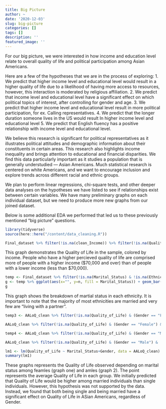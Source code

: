 ```yaml
---
title: Big Picture
author: ~
date: '2020-12-03'
slug: big-picture
categories: []
tags: []
description: ''
featured_image: ''
---
```

For our big picture, we were interested in how income and education level relate to overall quality of life and political participation among Asian Americans. 

Here are a few of the hypotheses that we are in the process of exploring: 
1. We predict that higher income level and educational level would result in a higher quality of life due to a likelihood of having more access to resources, however, this interaction is moderated by religious affiliation. 
2. We predict that income level and educational level have a significant effect on which political topics of interest, after controlling for gender and age. 
3. We predict that higher income level and educational level result in more political participation, for ex. Calling representatives. 
4. We predict that the longer duration someone lives in the US would result In higher income level and educational level 
5. We predict that English fluency has a positive relationship with income level and educational level. 

We believe this research is significant for political representatives as it illustrates political attitudes and demographic information about their constituents in certain areas. This research also highlights income inequality and brings attention to educational and financial disparities. We find this data particularly important as it studies a population that is generally understudied — Asian Americans. Much statistical research is centered on white Americans, and we want to encourage inclusion and explore trends across different racial and ethnic groups. 

We plan to perform linear regressions, chi-square tests, and other deeper data analyses on the hypotheses we have listed to see if relationships exist between certain variables. We have many preliminary graphs on each individual dataset, but we need to produce more new graphs from our joined dataset. 

Below is some additional EDA we performed that led us to these previously mentioned "big picture" questions. 

```r
library(tidyverse)
source(here::here("/content/data_cleaning.R"))
```

```r
Final_dataset %>% filter(!is.na(clean_Income)) %>% filter(!is.na(Quality_of_Life)) %>% ggplot(aes(x = Quality_of_Life, fill = clean_Income )) + geom_bar()
```
This graph demonstrates the Quality of Life in the sample, colored by income. People who have a higher percieved quality of life are comprised more of people with a higher income ($70,000 and over) than of people with a lower income (less than $70,000). 

```r
temp <- Final_dataset %>% filter(!is.na(Marital_Status) & !is.na(Ethnicity)) %>% count(Ethnicity, Marital_Status)
g <- temp %>% ggplot(aes(x="", y=n, fill = Marital_Status)) + geom_bar(stat = "identity") + coord_polar("y", start=0) + facet_wrap(~Ethnicity) + ggtitle("Marital status vs Ethnicity (Proportion)")
g

```
This graph shows the breakdown of martial status in each ethnicity. It is important to note that the majority of most ethnicities are married and very few are "living with a partner". 

```r
temp3 <- AALoQ_clean %>% filter(!is.na(Quality_of_Life) & (Gender == "Female") & !is.na(Marital_Status)) %>% count(Marital_Status, Quality_of_Life) %>% group_by(Marital_Status) %>% summarise(prop = (sum(Quality_of_Life*n))/sum(n)) %>% ungroup()

AALoQ_clean %>% filter(!is.na(Quality_of_Life) & (Gender == "Female") & !is.na(Marital_Status)) %>% ggplot(aes(x=Marital_Status)) + geom_violin(aes(y=Quality_of_Life), position="dodge", alpha=0.5, outlier.colour="transparent") + ggtitle("Graph 1: Average Quality of Life vs Marital Status (Female)") + geom_point(data = temp3, aes(y = prop))

```
```r
temp4 <- AALoQ_clean %>% filter(!is.na(Quality_of_Life) & (Gender == "Male") & !is.na(Marital_Status)) %>% count(Marital_Status, Quality_of_Life) %>% group_by(Marital_Status) %>% summarise(prop = (sum(Quality_of_Life*n))/sum(n)) %>% ungroup()

AALoQ_clean %>% filter(!is.na(Quality_of_Life) & (Gender == "Male") & !is.na(Marital_Status)) %>% ggplot(aes(x=Marital_Status)) + geom_violin(aes(y=Quality_of_Life), position="dodge", alpha=0.5, outlier.colour="transparent") + ggtitle("Graph 2: Average Quality of Life vs Marital Status (Male)") + geom_point(data = temp4, aes(y = prop))

```

```r
lm1 <- lm(Quality_of_Life ~ Marital_Status+Gender, data = AALoQ_clean)
summary(lm1)
```

These graphs represents the Quality of Life observed depending on marital status among feamles (graph one) and amles (graph 2).  The point represents the average Quality of Life in each group. We initially predicted that Quality of Life would be higher among married individuals than single individuals. However, this hypothesis was not supported by the data. Instead, we found that both being single and being married have a significant effect on Quality of Life in ASian Americans, regardless of Gender.  